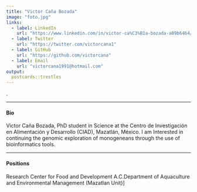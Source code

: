 ```yaml
---
title: "Victor Caña Bozada"
image: "foto.jpg"
links:
  - label: LinkedIn
    url: "https://www.linkedin.com/in/victor-ca%C3%B1a-bozada-a09b6464/"
  - label: Twitter
    url: "https://twitter.com/victorcana1"
  - label: GitHub
    url: "https://github.com/victorcana"
  - label: Email
    url: "victorcana1991@hotmail.com"
output:
  postcards::trestles
---
```

 
. 

---


#### Bio 

Victor Caña Bozada, PhD student in Science at the Centro de Investigación en Alimentación y Desarrollo (CIAD), Mazatlán, México. I am Interested in continuing the genomic exploration of monogeneans through the use of bioinformatics tools.

---

#### Positions

Research Center for Food and Development A.C.Department of Aquaculture and Environmental Management (Mazatlan Unit)]


